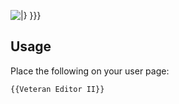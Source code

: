 [[File:VeteranEditorII.jpg|{{{size|frame}}}|{{{caption|This user is a '''[[Service awards#Veteran_Editor_II|Veteran Editor II]]''' and is entitled to display this '''Service Badge'''.<br>Edits: {{Special:Editcount/{{PAGENAME}}}} }}}]]<noinclude>

{{clear}}
==Usage==
Place the following on your user page:
<pre>{{Veteran Editor II}}</pre>
</noinclude>